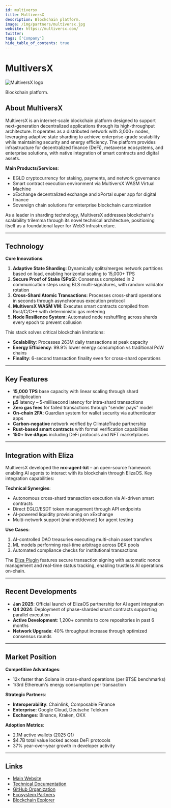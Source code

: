 ---
id: multiversx
title: MultiversX
description: Blockchain platform.
image: /img/partners/multiversx.jpg
website: https://multiversx.com/
twitter:
tags: ['Company']
hide_table_of_contents: true
---

# MultiversX

<div className="partner-logo">
  <img src="/img/partners/multiversx.jpg" alt="MultiversX logo" />
</div>

Blockchain platform.

## About MultiversX

MultiversX is an internet-scale blockchain platform designed to support next-generation decentralized applications through its high-throughput architecture. It operates as a distributed network with 3,000+ nodes, leveraging adaptive state sharding to achieve enterprise-grade scalability while maintaining security and energy efficiency. The platform provides infrastructure for decentralized finance (DeFi), metaverse ecosystems, and enterprise solutions, with native integration of smart contracts and digital assets.

**Main Products/Services**:

- EGLD cryptocurrency for staking, payments, and network governance
- Smart contract execution environment via MultiversX WASM Virtual Machine
- xExchange decentralized exchange and xPortal super app for digital finance
- Sovereign chain solutions for enterprise blockchain customization

As a leader in sharding technology, MultiversX addresses blockchain's scalability trilemma through its novel technical architecture, positioning itself as a foundational layer for Web3 infrastructure.

---

## Technology

**Core Innovations**:

1. **Adaptive State Sharding**: Dynamically splits/merges network partitions based on load, enabling horizontal scaling to 15,000+ TPS
2. **Secure Proof of Stake (SPoS)**: Consensus completed in 2 communication steps using BLS multi-signatures, with random validator rotation
3. **Cross-Shard Atomic Transactions**: Processes cross-shard operations in seconds through asynchronous execution protocol
4. **MultiversX WASM VM**: Executes smart contracts compiled from Rust/C/C++ with deterministic gas metering
5. **Node Resilience System**: Automated node reshuffling across shards every epoch to prevent collusion

This stack solves critical blockchain limitations:

- **Scalability**: Processes 263M daily transactions at peak capacity
- **Energy Efficiency**: 99.9% lower energy consumption vs traditional PoW chains
- **Finality**: 6-second transaction finality even for cross-shard operations

---

## Key Features

- **15,000 TPS** base capacity with linear scaling through shard multiplication
- **μ5** latency – 5-millisecond latency for intra-shard transactions
- **Zero gas fees** for failed transactions through "sender pays" model
- **On-chain 2FA**: Guardian system for wallet security via authenticator apps
- **Carbon-negative** network verified by ClimateTrade partnership
- **Rust-based smart contracts** with formal verification capabilities
- **150+ live dApps** including DeFi protocols and NFT marketplaces

---

## Integration with Eliza

MultiversX developed the **mx-agent-kit** – an open-source framework enabling AI agents to interact with its blockchain through ElizaOS. Key integration capabilities:

**Technical Synergies**:

- Autonomous cross-shard transaction execution via AI-driven smart contracts
- Direct EGLD/ESDT token management through API endpoints
- AI-powered liquidity provisioning on xExchange
- Multi-network support (mainnet/devnet) for agent testing

**Use Cases**:

1. AI-controlled DAO treasuries executing multi-chain asset transfers
2. ML models performing real-time arbitrage across DEX pools
3. Automated compliance checks for institutional transactions

The [Eliza Plugin](https://github.com/multiversx/mx-agent-kit) features secure transaction signing with automatic nonce management and real-time status tracking, enabling trustless AI operations on-chain.

---

## Recent Developments

- **Jan 2025**: Official launch of ElizaOS partnership for AI agent integration
- **Q4 2024**: Deployment of phase-sharded smart contracts supporting parallel execution
- **Active Development**: 1,200+ commits to core repositories in past 6 months
- **Network Upgrade**: 40% throughput increase through optimized consensus rounds

---

## Market Position

**Competitive Advantages**:

- 12x faster than Solana in cross-shard operations (per BTSE benchmarks)
- 1/3rd Ethereum's energy consumption per transaction

**Strategic Partners**:

- **Interoperability**: Chainlink, Composable Finance
- **Enterprise**: Google Cloud, Deutsche Telekom
- **Exchanges**: Binance, Kraken, OKX

**Adoption Metrics**:

- 2.1M active wallets (2025 Q1)
- $4.7B total value locked across DeFi protocols
- 37% year-over-year growth in developer activity

---

## Links

- [Main Website](https://multiversx.com)
- [Technical Documentation](https://docs.multiversx.com)
- [GitHub Organization](https://github.com/MultiversX)
- [Ecosystem Partners](https://multiversx.com/ecosystem/partners)
- [Blockchain Explorer](https://explorer.multiversx.com)
